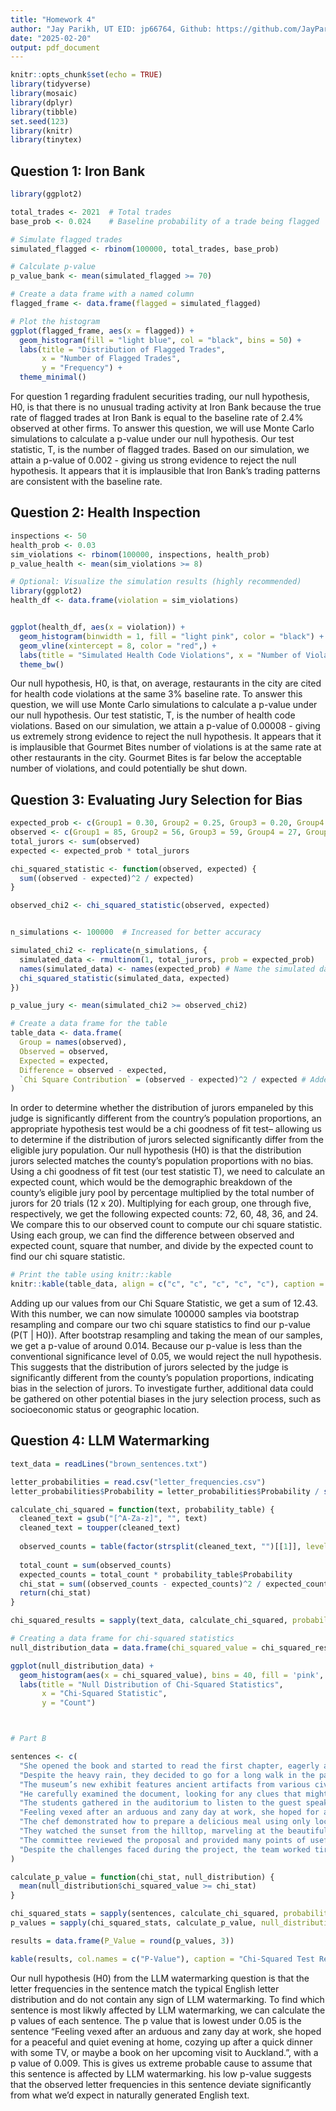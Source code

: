 ```yaml
---
title: "Homework 4"
author: "Jay Parikh, UT EID: jp66764, Github: https://github.com/JayParikh1027/SDS-315"
date: "2025-02-20"
output: pdf_document
---
```


```r
knitr::opts_chunk$set(echo = TRUE)
library(tidyverse)
library(mosaic)
library(dplyr)
library(tibble)
set.seed(123)
library(knitr)
library(tinytex)
```

## Question 1: Iron Bank

``` r
library(ggplot2)

total_trades <- 2021  # Total trades
base_prob <- 0.024    # Baseline probability of a trade being flagged

# Simulate flagged trades
simulated_flagged <- rbinom(100000, total_trades, base_prob)

# Calculate p-value
p_value_bank <- mean(simulated_flagged >= 70)

# Create a data frame with a named column
flagged_frame <- data.frame(flagged = simulated_flagged)

# Plot the histogram
ggplot(flagged_frame, aes(x = flagged)) +
  geom_histogram(fill = "light blue", col = "black", bins = 50) +
  labs(title = "Distribution of Flagged Trades",
       x = "Number of Flagged Trades",
       y = "Frequency") +
  theme_minimal()

```

For question 1 regarding fradulent securities trading, our null hypothesis, H0, is that there is no unusual trading activity at Iron Bank because the true rate of flagged trades at Iron Bank is equal to the baseline rate of 2.4% observed at other firms. To answer this question, we will use Monte Carlo simulations to calculate a p-value under our null hypothesis. Our test statistic, T, is the number of flagged trades. Based on our simulation, we attain a p-value of 0.002 - giving us strong evidence to reject the null hypothesis. It appears that it is implausible that Iron Bank's trading patterns are consistent with the baseline rate.

## Question 2: Health Inspection

``` r
inspections <- 50  
health_prob <- 0.03
sim_violations <- rbinom(100000, inspections, health_prob)
p_value_health <- mean(sim_violations >= 8)

# Optional: Visualize the simulation results (highly recommended)
library(ggplot2)
health_df <- data.frame(violation = sim_violations)


ggplot(health_df, aes(x = violation)) +
  geom_histogram(binwidth = 1, fill = "light pink", color = "black") +
  geom_vline(xintercept = 8, color = "red",) +
  labs(title = "Simulated Health Code Violations", x = "Number of Violations", y = "Frequency") +
  theme_bw()


```

Our null hypothesis, H0,  is that, on average, restaurants in the city are cited for health code violations at the same 3% baseline rate. To answer this question, we will use Monte Carlo simulations to calculate a p-value under our null hypothesis. Our test statistic, T, is the number of health code violations. Based on our simulation, we attain a p-value of 0.00008 - giving us extremely strong evidence to reject the null hypothesis. It appears that it is implausible that Gourmet Bites number of violations is at the same rate at other restaurants in the city. Gourmet Bites is far below the acceptable number of violations, and could potentially be shut down.

## Question 3: Evaluating Jury Selection for Bias
``` r

expected_prob <- c(Group1 = 0.30, Group2 = 0.25, Group3 = 0.20, Group4 = 0.15, Group5 = 0.10)
observed <- c(Group1 = 85, Group2 = 56, Group3 = 59, Group4 = 27, Group5 = 13)
total_jurors <- sum(observed)
expected <- expected_prob * total_jurors

chi_squared_statistic <- function(observed, expected) {
  sum((observed - expected)^2 / expected)
}

observed_chi2 <- chi_squared_statistic(observed, expected)


n_simulations <- 100000  # Increased for better accuracy

simulated_chi2 <- replicate(n_simulations, {
  simulated_data <- rmultinom(1, total_jurors, prob = expected_prob)
  names(simulated_data) <- names(expected_prob) # Name the simulated data
  chi_squared_statistic(simulated_data, expected)
})

p_value_jury <- mean(simulated_chi2 >= observed_chi2)

# Create a data frame for the table
table_data <- data.frame(
  Group = names(observed),
  Observed = observed,
  Expected = expected,
  Difference = observed - expected,
  `Chi Square Contribution` = (observed - expected)^2 / expected # Added this column
)
```

In order to determine whether the distribution of jurors empaneled by this judge is significantly different from the country’s population proportions, an appropriate hypothesis test would be a chi goodness of fit test– allowing us to determine if the distribution of jurors selected significantly differ from the eligible jury population. Our null hypothesis (H0) is that the distribution jurors selected matches the county’s population proportions with no bias. 
	Using a chi goodness of fit test (our test statistic T), we need to calculate an expected count, which would be the demographic breakdown of the county’s eligible jury pool by percentage multiplied by the total number of jurors for 20 trials (12 x 20). Multiplying for each group, one through five, respectively, we get the following expected counts: 72, 60, 48, 36, and 24. We compare this to our observed count to compute our chi square statistic. Using each group, we can find the difference between observed and expected count, square that number, and divide by the expected count to find our chi square statistic. 

``` r
# Print the table using knitr::kable
knitr::kable(table_data, align = c("c", "c", "c", "c", "c"), caption = "Observed and Expected Jury Counts")
```

Adding up our values from our Chi Square Statistic, we get a sum of 12.43. With this number, we can now simulate 100000 samples via bootstrap resampling and compare our two chi square statistics to find our p-value (P(T | H0)). After bootstrap resampling and taking the mean of our samples, we get a p-value of around 0.014. Because our p-value is less than the conventional significance level of 0.05, we would reject the null hypothesis. This suggests that the distribution of jurors selected by the judge is significantly different from the county's population proportions, indicating bias in the selection of jurors. To investigate further, additional data could be gathered on other potential biases in the jury selection process, such as socioeconomic status or geographic location.

## Question 4: LLM Watermarking

``` r
text_data = readLines("brown_sentences.txt")

letter_probabilities = read.csv("letter_frequencies.csv")
letter_probabilities$Probability = letter_probabilities$Probability / sum(letter_probabilities$Probability)

calculate_chi_squared = function(text, probability_table) {
  cleaned_text = gsub("[^A-Za-z]", "", text)
  cleaned_text = toupper(cleaned_text)
  
  observed_counts = table(factor(strsplit(cleaned_text, "")[[1]], levels = probability_table$Letter))
  
  total_count = sum(observed_counts)
  expected_counts = total_count * probability_table$Probability
  chi_stat = sum((observed_counts - expected_counts)^2 / expected_counts)
  return(chi_stat)
}

chi_squared_results = sapply(text_data, calculate_chi_squared, probability_table = letter_probabilities)

# Creating a data frame for chi-squared statistics
null_distribution_data = data.frame(chi_squared_value = chi_squared_results)

ggplot(null_distribution_data) + 
  geom_histogram(aes(x = chi_squared_value), bins = 40, fill = 'pink', col = "black") + 
  labs(title = "Null Distribution of Chi-Squared Statistics",
       x = "Chi-Squared Statistic",
       y = "Count")



# Part B

sentences <- c(
  "She opened the book and started to read the first chapter, eagerly anticipating what might come next.",
  "Despite the heavy rain, they decided to go for a long walk in the park, crossing the main avenue by the fountain in the center.",
  "The museum’s new exhibit features ancient artifacts from various civilizations around the world.",
  "He carefully examined the document, looking for any clues that might help solve the mystery.",
  "The students gathered in the auditorium to listen to the guest speaker’s inspiring lecture.",
  "Feeling vexed after an arduous and zany day at work, she hoped for a peaceful and quiet evening at home, cozying up after a quick dinner with some TV, or maybe a book on her upcoming visit to Auckland.",
  "The chef demonstrated how to prepare a delicious meal using only locally sourced ingredients, focusing mainly on some excellent dinner recipes from Spain.",
  "They watched the sunset from the hilltop, marveling at the beautiful array of colors in the sky.",
  "The committee reviewed the proposal and provided many points of useful feedback to improve the project’s effectiveness.",
  "Despite the challenges faced during the project, the team worked tirelessly to ensure its successful completion, resulting in a product that exceeded everyone’s expectations."
)

calculate_p_value = function(chi_stat, null_distribution) {
  mean(null_distribution$chi_squared_value >= chi_stat)
}

chi_squared_stats = sapply(sentences, calculate_chi_squared, probability_table = letter_probabilities)
p_values = sapply(chi_squared_stats, calculate_p_value, null_distribution = null_distribution_data)

results = data.frame(P_Value = round(p_values, 3))

kable(results, col.names = c("P-Value"), caption = "Chi-Squared Test Results for Each Sentence")


```

Our null hypothesis (H0) from the LLM watermarking question is that the letter frequencies in the sentence match the typical English letter distribution and do not contain any sign of LLM watermarking. To find which sentence is most likwly affected by LLM watermarking, we can calculate the p values of each sentence. The p value that is lowest under 0.05 is the sentence "Feeling vexed after an arduous and zany day at work, she hoped for a peaceful and quiet evening at home, cozying up after a quick dinner with some TV, or maybe a book on her upcoming visit to Auckland.", with a p value of 0.009. This is gives us extreme probable cause to assume that this sentence is affected by LLM watermarking. his low p-value suggests that the observed letter frequencies in this sentence deviate significantly from what we'd expect in naturally generated English text. 



